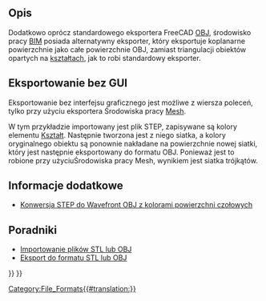 <languages/>

{{Docnav/pl
|[[Arch_DAE/pl|DAE]]
|[[Arch_JSON/pl|JSON]]
|[[BIM_Workbench/pl|środowisko pracy BIM]]
|IconL=
|IconR=
|IconC=Workbench_BIM.svg
}}

{{TOCright}}

<span id="Description"></span>
==Opis==

Dodatkowo oprócz standardowego eksportera FreeCAD [https://en.wikipedia.org/wiki/Wavefront_.obj_file OBJ], środowisko pracy [[BIM_Workbench/pl|BIM]] posiada alternatywny eksporter, który eksportuje koplanarne powierzchnie jako całe powierzchnie OBJ, zamiast triangulacji obiektów opartych na [[Shape/pl|kształtach]], jak to robi standardowy eksporter.

<span id="Exporting_without_GUI"></span>
==Eksportowanie bez GUI==

Eksportowanie bez interfejsu graficznego jest możliwe z wiersza poleceń, tylko przy użyciu eksportera Środowiska pracy [[Mesh_Workbench/pl|Mesh]].

W tym przykładzie importowany jest plik STEP, zapisywane są kolory elementu [[Shape|Kształt]]. Następnie tworzona jest z niego siatka, a kolory oryginalnego obiektu są ponownie nakładane na powierzchnie nowej siatki, który jest następnie eksportowany do formatu OBJ. Ponieważ jest to robione przy użyciuŚrodowiska pracy Mesh, wynikiem jest siatka trójkątów.

{{Code|code=
import Mesh
import MeshPart
import Import

data = Import.open("example.stp")
shape = data[0][0].Shape
shape_colors = data[0][1]

mesh = MeshPart.meshFromShape(Shape=shape, LinearDeflection=0.1, Segments=True)

face_colors = [(0, 0, 0)] * mesh.CountFacets

for i in range(mesh.countSegments()):
    color = shape_colors[i]
    segm = mesh.getSegment(i)
    for j in segm:
        face_colors[j] = color

mesh.write(Filename="new_example.obj", Material=face_colors, Format="obj")
}}

<span id="More_information"></span>
==Informacje dodatkowe==

* [https://forum.freecad.org/viewtopic.php?f=8&t=37452 Konwersja STEP do Wavefront OBJ z kolorami powierzchni czołowych]

<span id="Tutorials"></span>
==Poradniki==

* [[Import_from_STL_or_OBJ/pl|Importowanie plików STL lub OBJ]]
* [[Export_to_STL_or_OBJ|Eksport do formatu STL lub OBJ]]


{{Docnav/pl
|[[Arch_DAE/pl|DAE]]
|[[Arch_JSON/pl|JSON]]
|[[BIM_Workbench/pl|środowisko pracy BIM]]
|IconL=
|IconR=
|IconC=Workbench_BIM.svg
}}

{{BIM_Tools_navi{{#translation:}}}}
{{Userdocnavi{{#translation:}}}}
[[Category:File_Formats{{#translation:}}]]